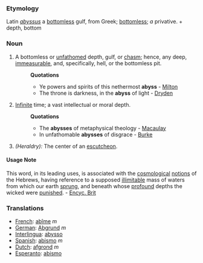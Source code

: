 ===Etymology===
Latin ''[[abyssus]]'' a [[bottomless]] gulf, from Greek; [[bottomless]]; ''a'' privative. +  depth, bottom
===Noun===
#A bottomless or [[unfathomed]] depth, gulf, or [[chasm]]; hence, any deep, [[immeasurable]], and, specifically, hell, or the bottomless pit.
#:'''Quotations'''
#:*Ye powers and spirits of this nethermost '''abyss''' - [[Milton]]
#:*The throne is darkness, in the '''abyss''' of light - [[Dryden]]
#[[Infinite]] time; a vast intellectual or moral depth.
#:'''Quotations'''
#:*The '''abysses''' of metaphysical theology - [[Macaulay]]
#:*In unfathomable '''abysses''' of disgrace - [[Burke]]
#''(Heraldry):'' The center of an [[escutcheon]].

====Usage Note====
This word, in its leading uses, is associated with the [[cosmological]] [[notions]] of the Hebrews, having reference to a supposed [[illimitable]] mass of waters from which our earth [[sprung]], and beneath whose [[profound]] depths the wicked were [[punished]]. - [[Encyc. Brit]]

===Translations===
*[[French]]: [[abîme]] ''m''
*[[German]]: [[Abgrund]] ''m''
*[[Interlingua]]: [[abysso]]
*[[Spanish]]: [[abismo]] ''m''
*[[Dutch]]: [[afgrond]] ''m''
*[[Esperanto]]: [[abismo]]